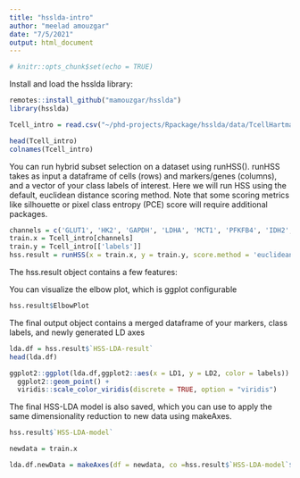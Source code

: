 ```yaml
---
title: "hsslda-intro"
author: "meelad amouzgar"
date: "7/5/2021"
output: html_document
---
```


```r
# knitr::opts_chunk$set(echo = TRUE)

```

Install and load the hsslda library:
```r
remotes::install_github("mamouzgar/hsslda")
library(hsslda)
```


```r
Tcell_intro = read.csv("~/phd-projects/Rpackage/hsslda/data/TcellHartmann2020_sampleData.txt",sep="\t", stringsAsFactors = T)
```


```r
head(Tcell_intro)
colnames(Tcell_intro)
```

You can run hybrid subset selection on a dataset using runHSS(). 
runHSS takes as input a dataframe of cells (rows) and markers/genes (columns), and a vector of your class labels of interest. 
Here we will run HSS using the default, euclidean distance scoring method.
Note that some scoring metrics like silhouette or pixel class entropy (PCE) score will require additional packages.
```r
channels = c('GLUT1', 'HK2', 'GAPDH', 'LDHA', 'MCT1', 'PFKFB4', 'IDH2', 'CyclinB1', 'GLUD12', 'CS', 'OGDH', 'CytC', 'ATP5A', 'S6_p', 'HIF1A')
train.x = Tcell_intro[channels]
train.y = Tcell_intro[['labels']]
hss.result = runHSS(x = train.x, y = train.y, score.method = 'euclidean')

```


The hss.result object contains a few features:

You can visualize the elbow plot, which is ggplot configurable
```r
hss.result$ElbowPlot
```

The final output object contains a merged dataframe of your markers, class labels, and newly generated LD axes
```r
lda.df = hss.result$`HSS-LDA-result`
head(lda.df)
```

```r
ggplot2::ggplot(lda.df,ggplot2::aes(x = LD1, y = LD2, color = labels)) +
  ggplot2::geom_point() +
  viridis::scale_color_viridis(discrete = TRUE, option = "viridis") 
```

The final HSS-LDA model is also saved, which you can use to apply the same dimensionality reduction to new data using makeAxes.
```r
hss.result$`HSS-LDA-model`
```

```r
newdata = train.x
```

```r
lda.df.newData = makeAxes(df = newdata, co =hss.result$`HSS-LDA-model`$scaling)
```





